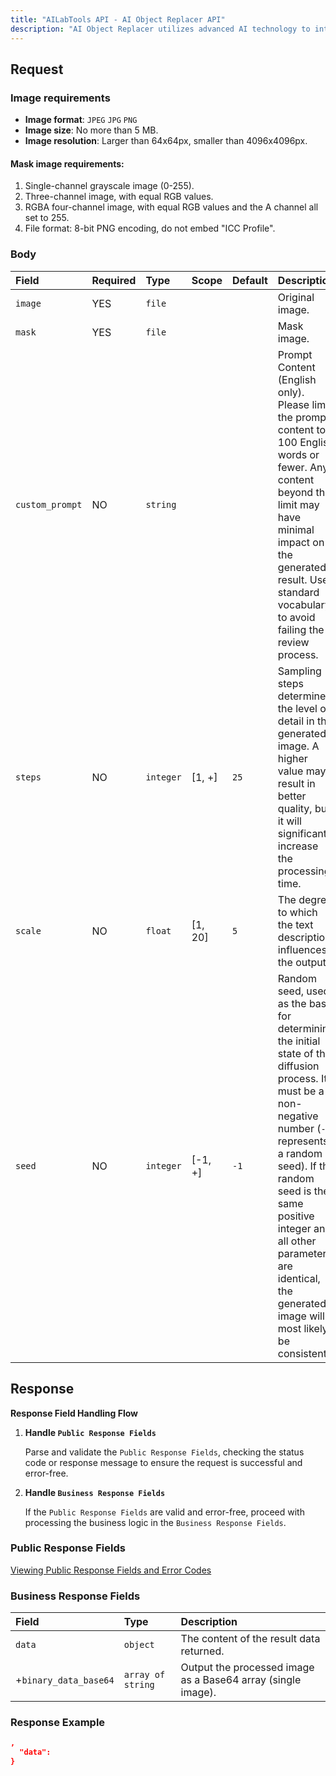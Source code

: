 ```yaml
---
title: "AILabTools API - AI Object Replacer API"
description: "AI Object Replacer utilizes advanced AI technology to intelligently remove unwanted objects such as text and people based on a mask image, and seamlessly fill the gaps with appropriate content based on user prompts."
---
```


## Request

### Image requirements

- **Image format**: `JPEG` `JPG` `PNG`
- **Image size**: No more than 5 MB.
- **Image resolution**: Larger than 64x64px, smaller than 4096x4096px.

#### Mask image requirements:

1. Single-channel grayscale image (0-255).
2. Three-channel image, with equal RGB values.
3. RGBA four-channel image, with equal RGB values and the A channel all set to 255.
4. File format: 8-bit PNG encoding, do not embed "ICC Profile".

### Body

| Field           | Required | Type      | Scope   | Default | Description                                                                                                                                                                                                                                                                                              |
|:----------------|:---------|:----------|:--------|:--------|:---------------------------------------------------------------------------------------------------------------------------------------------------------------------------------------------------------------------------------------------------------------------------------------------------------|
| `image`         | YES      | `file`    |         |         | Original image.                                                                                                                                                                                                                                                                                          |
| `mask`          | YES      | `file`    |         |         | Mask image.                                                                                                                                                                                                                                                                                              |
| `custom_prompt` | NO       | `string`  |         |         | Prompt Content (English only). Please limit the prompt content to 100 English words or fewer. Any content beyond this limit may have minimal impact on the generated result. Use standard vocabulary to avoid failing the review process.                                                                |
| `steps`         | NO       | `integer` | [1, +]  | `25`    | Sampling steps determine the level of detail in the generated image. A higher value may result in better quality, but it will significantly increase the processing time.                                                                                                                                |
| `scale`         | NO       | `float`   | [1, 20] | `5`     | The degree to which the text description influences the output.                                                                                                                                                                                                                                          |
| `seed`          | NO       | `integer` | [-1, +] | `-1`    | Random seed, used as the basis for determining the initial state of the diffusion process. It must be a non-negative number (`-1` represents a random seed). If the random seed is the same positive integer and all other parameters are identical, the generated image will most likely be consistent. |

## Response

**Response Field Handling Flow**

1. **Handle `Public Response Fields`**

   Parse and validate the `Public Response Fields`, checking the status code or response message to ensure the request is successful and error-free.

2. **Handle `Business Response Fields`**

   If the `Public Response Fields` are valid and error-free, proceed with processing the business logic in the `Business Response Fields`.

### Public Response Fields

<a href="/docs/response-description" target="_blank">Viewing Public Response Fields and Error Codes</a>

### Business Response Fields

| Field                 | Type              | Description                                                  |
|:----------------------|:------------------|:-------------------------------------------------------------|
| `data`                | `object`          | The content of the result data returned.                     |
| +`binary_data_base64` | `array of string` | Output the processed image as a Base64 array (single image). |

### Response Example

```json
,
  "data":           
}
```